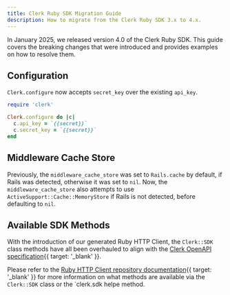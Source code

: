 ```yaml
---
title: Clerk Ruby SDK Migration Guide
description: How to migrate from the Clerk Ruby SDK 3.x to 4.x.
---
```


In January 2025, we released version 4.0 of the Clerk Ruby SDK. This guide covers the breaking changes that were introduced and provides examples on how to resolve them.

## Configuration

`Clerk.configure` now accepts `secret_key` over the existing `api_key`.

```ruby {{ del: [4], ins: [5] }}
require 'clerk'

Clerk.configure do |c|
  c.api_key = `{{secret}}`
  c.secret_key = `{{secret}}`
end
```

## Middleware Cache Store

Previously, the `middleware_cache_store` was set to `Rails.cache` by default, if Rails was detected, otherwise it was set to `nil`. 
Now, the `middleware_cache_store` also attempts to use `ActiveSupport::Cache::MemoryStore` if Rails is not detected, before defaulting to `nil`.

## Available SDK Methods

With the introduction of our generated Ruby HTTP Client, the `Clerk::SDK` class methods have all been overhauled to align with the [Clerk OpenAPI specification](https://github.com/clerk/openapi-specs){{ target: '_blank' }}.

Please refer to the [Ruby HTTP Client repository documentation](https://github.com/clerk/clerk-http-client-ruby/tree/main/.generated#documentation-for-api-endpoints){{ target: '_blank' }} for more information on what methods are available via the `Clerk::SDK` class or the `clerk.sdk helpe method.
